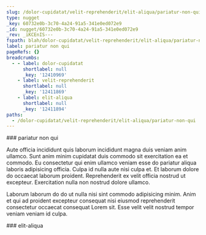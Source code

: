 ```yaml
---
slug: /dolor-cupidatat/velit-reprehenderit/elit-aliqua/pariatur-non-qui
type: nugget
_key: 60732e0b-3c70-4a24-91a5-341e0ed072e9
_id: nugget/60732e0b-3c70-4a24-91a5-341e0ed072e9
_rev: _iKCEnIS---
fspath: blah/dolor-cupidatat/velit-reprehenderit/elit-aliqua/pariatur-non-qui.md
label: pariatur non qui
pageRefs: {}
breadcrumbs:
  - - label: dolor-cupidatat
      shortlabel: null
      _key: '12410969'
    - label: velit-reprehenderit
      shortlabel: null
      _key: '12411869'
    - label: elit-aliqua
      shortlabel: null
      _key: '12411894'
paths:
  - /dolor-cupidatat/velit-reprehenderit/elit-aliqua/pariatur-non-qui
---
```


<NuggetArea>
<Nugget slug="/dolor-cupidatat/velit-reprehenderit/elit-aliqua/pariatur-non-qui" type="nugget" _key="60732e0b-3c70-4a24-91a5-341e0ed072e9" _id="nugget/60732e0b-3c70-4a24-91a5-341e0ed072e9" _rev="_iKCEnIS---" fspath="blah/dolor-cupidatat/velit-reprehenderit/elit-aliqua/pariatur-non-qui.md" label="pariatur non qui" paths="/dolor-cupidatat/velit-reprehenderit/elit-aliqua/pariatur-non-qui">
<NuggetBody>
### pariatur non qui

Aute officia incididunt quis laborum incididunt magna duis veniam anim ullamco. Sunt anim minim cupidatat duis commodo sit exercitation ea et commodo. Eu consectetur qui enim ullamco veniam esse do pariatur aliqua laboris adipisicing officia. Culpa id nulla aute nisi culpa et. Et laborum dolore do occaecat laborum proident. Reprehenderit ex velit officia nostrud ut excepteur. Exercitation nulla non nostrud dolore ullamco.

Laborum laborum do do ut nulla nisi sint commodo adipisicing minim. Anim et qui ad proident excepteur consequat nisi eiusmod reprehenderit consectetur occaecat consequat Lorem sit. Esse velit velit nostrud tempor veniam veniam id culpa.

</NuggetBody>
<Breadcrumbs>
<Crumbs>
<Crumb _key="12410969" label="dolor-cupidatat" /><Crumb _key="12411869" label="velit-reprehenderit" /><Crumb _key="12411894" label="elit-aliqua" />
</Crumbs>
</Breadcrumbs>
</Nugget>

<NuggetsInbound>
</NuggetsInbound>
<NuggetsOutbound>
</NuggetsOutbound>
</NuggetArea>
<PassagesInbound>
<Passage direction="inbound" type="passage" _key="12411894" _id="passage/12411894" _rev="_iKCEnIO---" label="elit-aliqua" passage="elit-aliqua" fspath="blah/dolor-cupidatat/velit-reprehenderit/elit-aliqua" paths="/dolor-cupidatat/velit-reprehenderit/elit-aliqua" slug="/dolor-cupidatat/velit-reprehenderit/elit-aliqua">
<NuggetBody>
### elit-aliqua

</NuggetBody>
<Breadcrumbs>
<Crumbs>
<Crumb _key="12410969" label="dolor-cupidatat" /><Crumb _key="12411869" label="velit-reprehenderit" />
</Crumbs>
</Breadcrumbs>
</Passage>

</PassagesInbound>
<PassagesOutbound>
</PassagesOutbound>